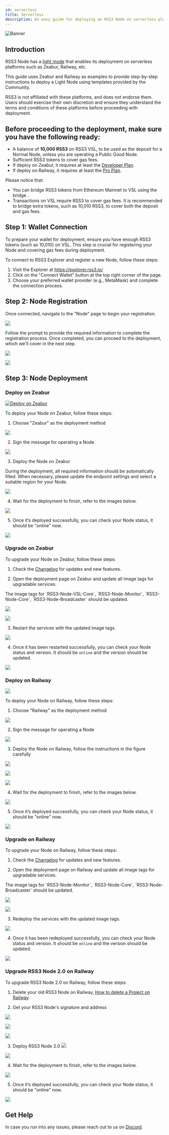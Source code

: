 ```yaml
---
id: serverless
title: Serverless
description: An easy guide for deploying an RSS3 Node on serverless platforms.
---
```


![Banner](./assets/serverless-banner.png)

## Introduction

RSS3 Node has a [light mode](/guide/operator/deployment/light-mode) that enables its deployment on serverless platforms such as Zeabur, Railway, etc.

This guide uses Zeabur and Railway as examples to provide step-by-step instructions to deploy a Light Node using templates provided by the Community.

<Callout>
  RSS3 is not affiliated with these platforms, and does not endorse them. Users should exercise their own discretion and ensure they understand the terms and conditions of these platforms before proceeding with deployment.
</Callout>

## Before proceeding to the deployment, make sure you have the following ready:

- A balance of **10,000 RSS3** on RSS3 VSL, to be used as the deposit for a Normal Node, unless you are operating a Public Good Node.
- Sufficient RSS3 tokens to cover gas fees.
- If deploy on Zeabur, it requires at least the [Developer Plan](https://zeabur.com/pricing).
- If deploy on Railway, it requires at least the [Pro Plan](https://railway.app/pricing).

Please notice that:

- You can bridge RSS3 tokens from Ethereum Mainnet to VSL using the bridge .
- Transactions on VSL require RSS3 to cover gas fees. It is recommended to bridge extra tokens, such as 10,010 RSS3, to cover both the deposit and gas fees.

## Step 1: Wallet Connection

To prepare your wallet for deployment, ensure you have enough RSS3 tokens (such as 10,010) on VSL. This step is crucial for registering your Node and covering gas fees during deployment.

To connect to RSS3 Explorer and register a new Node, follow these steps:

1. Visit the Explorer at https://explorer.rss3.io/
2. Click on the "Connect Wallet" button at the top right corner of the page.
3. Choose your preferred wallet provider (e.g., MetaMask) and complete the connection process.

## Step 2: Node Registration

Once connected, navigate to the "Node" page to begin your registration.

![](./assets/serverless-1.png)

Follow the prompt to provide the required information to complete the registration process. Once completed, you can proceed to the deployment, which we'll cover in the next step.

![](./assets/serverless-2.png)

![](./assets/serverless-3.png)

## Step 3: Node Deployment

### Deploy on Zeabur

[![Deploy on Zeabur](https://zeabur.com/button.svg)](https://zeabur.com/templates/JSLSMJ?referralCode=pseudoyu)

To deploy your Node on Zeabur, follow these steps:

1. Choose "Zeabur" as the deployment method

![](./assets/zeabur-1.png)

2. Sign the message for operating a Node

![](./assets/zeabur-2.png)

3. Deploy the Node on Zeabur

During the deployment, all required information should be automatically filled. When necessary, please update the endpoint settings and select a suitable region for your Node.

![](./assets/zeabur-3.png)

4. Wait for the deployment to finish, refer to the images below.

![](./assets/zeabur-4.png)

5. Once it’s deployed successfully, you can check your Node status, it should be "online" now.

![](./assets/zeabur-5.png)

### Upgrade on Zeabur

To upgrade your Node on Zeabur, follow these steps:

1. Check the [Changelog](https://github.com/RSS3-Network/Node/releases) for updates and new features.

2. Open the deployment page on Zeabur and update all image tags for upgradable services.

<Callout>
  The image tags for `RSS3-Node-VSL-Core`, `RSS3-Node-Monitor`, `RSS3-Node-Core`, `RSS3-Node-Broadcaster` should be updated.
</Callout>

![](./assets/zeabur-upgrade-1.png)

![](./assets/zeabur-upgrade-2.png)

3. Restart the services with the updated image tags.

![](./assets/zeabur-upgrade-3.png)

4. Once it has been restarted successfully, you can check your Node status and version. It should be `online` and the version should be updated.

![](./assets/zeabur-upgrade-4.png)

### Deploy on Railway

![](./assets/railway-logo.png)

To deploy your Node on Railway, follow these steps:

1. Choose "Railway" as the deployment method

![](./assets/railway-1.png)

2. Sign the message for operating a Node

![](./assets/railway-2.png)

3. Deploy the Node on Railway, follow the instructions in the figure carefully

![](./assets/railway-3.png)

![](./assets/railway-4.png)

![](./assets/railway-5.png)

4. Wait for the deployment to finish, refer to the images below.

![](./assets/railway-6.png)

5. Once it’s deployed successfully, you can check your Node status, it should be "online" now.

![](./assets/railway-7.png)

### Upgrade on Railway
To upgrade your Node on Railway, follow these steps:

1. Check the [Changelog](https://github.com/RSS3-Network/Node/releases) for updates and new features.

2. Open the deployment page on Railway and update all image tags for upgradable services.

<Callout>
  The image tags for `RSS3-Node-Monitor`, `RSS3-Node-Core`, `RSS3-Node-Broadcaster` should be updated.
</Callout>

![](./assets/railway-upgrade-1.png)

![](./assets/railway-upgrade-2.png)

3. Redeploy the services with the updated image tags.

![](./assets/railway-upgrade-3.png)

4. Once it has been redeployed successfully, you can check your Node status and version. It should be `online` and the version should be updated.

![](./assets/railway-upgrade-4.png)

### Upgrade RSS3 Node 2.0 on Railway
To upgrade RSS3 Node 2.0 on Railway, follow these steps:

1. Delete your old RSS3 Node on Railway, [How to delete a Project on Railway](https://docs.railway.com/guides/projects#deleting-a-project).

2. Get your RSS3 Node's signature and address

![](./assets/railway-node2.0-signature-1.png)

![](./assets/railway-node2.0-signature-2.png)

![](./assets/railway-node2.0-signature-3.png)

3. Deploy RSS3 Node 2.0
![](./assets/railway-4.png)

![](./assets/railway-5.png)

4. Wait for the deployment to finish, refer to the images below.

![](./assets/railway-6.png)

5. Once it’s deployed successfully, you can check your Node status, it should be "online" now.

![](./assets/railway-7.png)

## Get Help

In case you run into any issues, please reach out to us on [Discord](https://link.rss3.io/discord).
